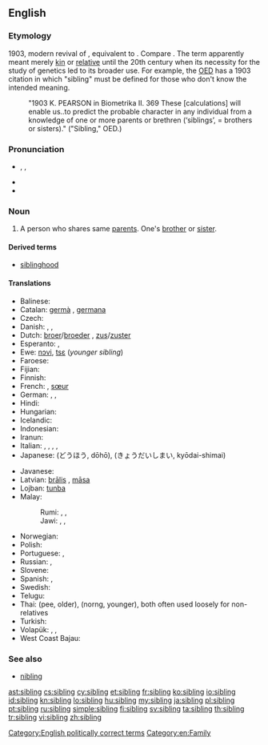 ==English==

===Etymology===
1903, modern revival of {{etyl|ang}} {{term|sibling|sibling|relative|lang=ang}}, equivalent to {{suffix|sib|ling}}. Compare {{etyl|enm}} {{term|sib|sib, sibbe|relative, kinsman|lang=enm}}. The term apparently meant merely [[kin]] or [[relative]] until the 20th century when its necessity for the study of genetics led to its broader use. For example, the [[w:Oxford English Dictionary|OED]] has a 1903 citation in which "sibling" must be defined for those who don't know the intended meaning.
: "1903 K. PEARSON in Biometrika II. 369 These [calculations] will enable us..to predict the probable character in any individual from a knowledge of one or more parents or brethren (‘siblings’, = brothers or sisters)." ("Sibling," OED.)

===Pronunciation===
* {{enPR|sĭbʹ-lĭng}}, {{IPA|/ˈsɪblɪŋ/}}, {{X-SAMPA|/"sIblIN/}}
* {{rhymes|ɪblɪŋ|ɪŋ}}
* {{hyphenation|sib|ling}}

===Noun===
{{wikipedia}}
{{en-noun}}

# A person who shares same [[parent]]s. One's [[brother]] or [[sister]].

====Derived terms====
* [[siblinghood]]

====Translations====
{{trans-top|person who shares same parents}}
* Balinese: {{tø|ban|adi}} {{qualifier|younger}}
* Catalan: [[germà]] {{m}}, [[germana]] {{f}}
* Czech: {{t-|cs|sourozenec|m}}
* Danish: {{t+|da|bror|c}}, {{t+|da|søster|c}}, {{t-|da|søskende|c|p}}
* Dutch: [[broer]]/[[broeder]] {{m}}, [[zus]]/[[zuster]] {{f}}
* Esperanto: {{t-|eo|gefrato|xs=Esperanto}},  {{t+|eo|gefratoj|p|xs=Esperanto}}
* Ewe: [[nɔvi]], [[tsɛ]] (''younger sibling'')
* Faroese: {{t+|fo|systkin|n|p}}
* Fijian: {{tø|fj|taci}} {{qualifier|younger}}
* Finnish: {{t+|fi|sisarus}}
* French: {{t+|fr|frère|m}}, [[sœur]] {{f}}{{t+|fr|fratrie|f}}
* German: {{t+|de|Bruder}}, {{t+|de|Schwester}}, {{t+|de|Geschwister|p}}
* Hindi: {{t-|hi|सहोदर|m|tr=sahodar|xs=Hindi}}
* Hungarian: {{t+|hu|testvér}}
* Icelandic: {{t+|is|systkin|n|p}}
* Indonesian: {{t+|id|saudara|xs=Indonesian}}
* Iranun: {{tø|ill|ari}} {{qualifier|younger}}
* Italian: {{t+|it|fratello|m}}, {{t+|it|sorella|f}}, {{t-|it|parente}}, {{t+|it|congiunto|m}}, {{t+|it|consanguineo}}
* Japanese: {{t+|ja|同胞}} (どうほう, dōhō), {{t+|ja|兄弟姉妹}} (きょうだいしまい, kyōdai-shimai)
{{trans-mid}}
* Javanese: {{t|jv|ari}} {{qualifier|younger}}
* Latvian: [[brālis]] {{m}}, [[māsa]] {{f}}
* Lojban: [[tunba]]
* Malay:
*: Rumi: {{t|ms|abang}} {{qualifier|older}}, {{t|ms|adik}} {{qualifier|younger}}, {{t|ms|yayi}} {{qualifier|younger}}
*: Jawi: {{t|ms|ابڠ|sc=Arab}} {{qualifier|older}}, {{t|ms|اديق|sc=Arab}} {{qualifier|younger}}, {{t|ms|يايي|sc=Arab}} {{qualifier|younger}}
* Norwegian: {{t+|no|søsken|n}}
* Polish: {{t+|pl|rodzeństwo|n}}
* Portuguese: {{t+|pt|irmão}}, {{t+|pt|irmã}}
* Russian: {{t+|ru|брат|m}}, {{t+|ru|сестра|f}}
* Slovene: {{t-|sl|sorojenec|m}}
* Spanish: {{t+|es|hermano|m}}, {{t+|es|hermana|f}}
* Swedish: {{t+|sv|syskon|n}}
* Telugu: {{t+|te|తోబుట్టువు|tr=tObuTTuvu}}
* Thai: {{Thai|[[พี่]]}} (pee, older), {{Thai|[[น้อง]]}} (norng, younger), both often used loosely for non-relatives
* Turkish: {{t+|tr|kardeş}}
* Volapük: {{qualifier|male or female}} {{t+|vo|gem}}, {{qualifier|male}} {{t+|vo|higem}}, {{qualifier|female}} {{t+|vo|jigem}}
* West Coast Bajau: {{tø|bdr|adi'}} {{qualifier|younger}}
{{trans-bottom}}

===See also===
* [[nibling]]

[[Category:English politically correct terms]]
[[Category:en:Family]]

[[ast:sibling]]
[[cs:sibling]]
[[cy:sibling]]
[[et:sibling]]
[[fr:sibling]]
[[ko:sibling]]
[[io:sibling]]
[[id:sibling]]
[[kn:sibling]]
[[lo:sibling]]
[[hu:sibling]]
[[my:sibling]]
[[ja:sibling]]
[[pl:sibling]]
[[pt:sibling]]
[[ru:sibling]]
[[simple:sibling]]
[[fi:sibling]]
[[sv:sibling]]
[[ta:sibling]]
[[th:sibling]]
[[tr:sibling]]
[[vi:sibling]]
[[zh:sibling]]